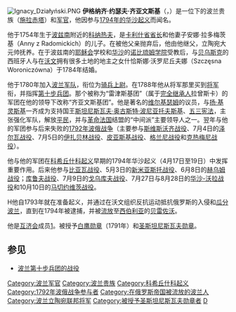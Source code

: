 [[File:Ignacy_Działyński.PNG|thumb]]
'''伊格纳齐·约瑟夫·齐亚文斯基'''（{{lang-pl|Ignacy Józef Działyński}}，{{bd|1754年|9月15日|1797年|11月|}}）是一位{{Link-pl|奥贡奇克纹章|Ogończyk (herb szlachecki)}}下的波兰贵族（[[施拉赤塔|施拉赤塔]]）和[[军官|军官]]，他因参与[[华沙起义_(1794年)|1794年的华沙起义]]而闻名。 

他于1754年生于[[波兹南|波兹南]]附近的[[科纳热夫|科纳热夫]]，是[[卡利什省省长|卡利什省省长]]{{link-pl|奥古斯丁·齐亚文斯基|Augustyn Działyński}}和他妻子安娜·拉多梅茨基（Anny z Radomickich）的儿子。在被他父亲抛弃后，他由他继父，立陶宛大元帅{{link-en|瓦迪斯瓦夫·古罗夫斯基|Władysław Gurowski}}抚养。在于波兹南的[[耶稣会|耶稣会]]学校和[[华沙|华沙]]的[[诺比琉姆学院|诺比琉姆学院]]受教后，与[[贝乌斯克|贝乌斯克]]的西班牙人与在[[沃文|沃文]]拥有很多土地的地主之女什恰斯娜·沃罗尼丘夫娜（Szczęsna Woroniczówna）于1784年结婚。

他于1780年加入[[波兰军队|波兰军队]]，衔位为[[骑兵上尉|骑兵上尉]]。在1788年他从{{link-en|亚历山大·梅切尔斯基|Aleksander Mycielski}}将军那里买到[[将军_(軍銜)|将军]]衔，并指挥[[波兰第十步兵团|第十步兵团]]。那个被称为“雷津斯基团”（属于[[完全继承人|完全继承人]]拉曾斯卡）的军团在他的领导下改称“齐亚文斯基团”。他是著名的[[维尔基瑟姆|维尔基瑟姆]]的议员，与[[扬·基灵斯基|扬·基灵斯基]]一齐成为支持国王[[斯坦尼斯瓦夫·奥古斯特·波尼亚托夫斯基|斯坦尼斯瓦夫·奥古斯特·波尼亚托夫斯基]]、[[五三宪法|五三宪法]]，主张强化军队，解放[[平民|平民]]，并与[[法国大革命|革命法国]]结盟的“中间派”主要领导人之一。翌年与他的军团参与后来失败的[[1792年波俄战争|1792年波俄战争]]（主要参与[[斯维斯沃齐战役|斯维斯沃齐战役]]、7月4日的[[泽尔瓦战役|泽尔瓦战役]]、7月5日的[[伊扎贝林战役|伊扎贝林战役]]、[[皮亚斯基战役|皮亚斯基战役]]、[[格兰尼战役|格兰尼战役]]和[[克热梅尼战役|克热梅尼战役]]）。

他与他的军团在[[科希丘什科起义|科希丘什科起义]]早期的1794年华沙起义（4月17日至19日）中发挥重要作用。后来他参与[[比亚瓦战役|比亚瓦战役]]、5月3日的[[新米亚斯托战役|新米亚斯托战役]]、6月8日的[[赫乌姆战役|赫乌姆战役]]；[[库鲁夫战役|库鲁夫战役]]、7月9日的[[戈乌库夫战役|戈乌库夫战役]]、7月27日与8月28日的[[华沙-沃拉战役|华沙-沃拉战役]]和10月10日的[[马切约维茨战役|马切约维茨战役]]。

H他自1793年就在准备起义，并通过在沃文组织反抗运动抵抗俄罗斯的入侵和[[瓜分波兰|瓜分波兰]]，直到在1794年被逮捕，并被[[流放|流放]]至[[西伯利亚|西伯利亚]]的[[贝雷佐沃|贝雷佐沃]]。

他是[[互济会|互济会]]成员[http://wolnomularstwo.pl/index.php?option=com_content&task=view&id=82&Itemid=44]{{Wayback|url=http://wolnomularstwo.pl/index.php?option=com_content&task=view&id=82&Itemid=44 |date=20070928032419 }}。被授予[[白鹰勋章|白鹰勋章]]（1791年）和[[圣斯坦尼斯瓦夫勋章|圣斯坦尼斯瓦夫勋章]]。

==参见==
* [https://web.archive.org/web/20060528040707/http://www.arsenal.org.pl/colours.php 波兰第十步兵团的战役]

{{Authority control}}
[[Category:波兰军官|Category:波兰军官]]
[[Category:波兰贵族|Category:波兰贵族]]
[[Category:科希丘什科起义|Category:科希丘什科起义]]
[[Category:1792年波俄战争参与者|Category:1792年波俄战争参与者]]
[[Category:在俄罗斯帝国被流放的波兰人|Category:在俄罗斯帝国被流放的波兰人]]
[[Category:波兰立陶宛联邦将军|Category:波兰立陶宛联邦将军]]
[[Category:被授予圣斯坦尼斯瓦夫勋章者|Category:被授予圣斯坦尼斯瓦夫勋章者]]
[[Category:白鹰勋章获得者|D]]